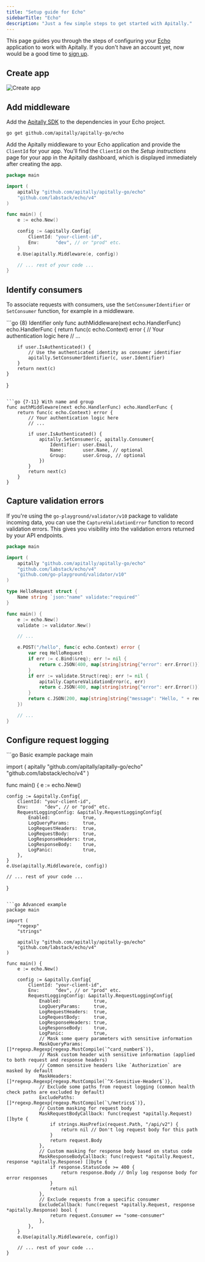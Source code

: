 ```yaml
---
title: "Setup guide for Echo"
sidebarTitle: "Echo"
description: "Just a few simple steps to get started with Apitally."
---
```



This page guides you through the steps of configuring your [Echo](https://echo.labstack.com) application to work with Apitally. If you don't have an account yet, now would be a good time to [sign up](https://app.apitally.io/?signup).

<SetupGuideStartSnippet framework="Echo" />

## Create app

<CreateAppSnippet1 framework="Echo" />

<img src="https://assets.apitally.io/docs/2025-05-27/create-app.webp" alt="Create app" class="rounded-xl" />

<CreateAppSnippet2 />

## Add middleware

Add the [Apitally SDK](https://github.com/apitally/apitally-go) to the dependencies in your Echo project.

```shell
go get github.com/apitally/apitally-go/echo
```

Add the Apitally middleware to your Echo application and provide the `ClientId` for your app.
You'll find the `ClientId` on the _Setup instructions_ page for your app in the Apitally dashboard, which is displayed immediately after creating the app.

```go
package main

import (
    apitally "github.com/apitally/apitally-go/echo"
    "github.com/labstack/echo/v4"
)

func main() {
    e := echo.New()

    config := &apitally.Config{
        ClientId: "your-client-id",
        Env:      "dev", // or "prod" etc.
    }
    e.Use(apitally.Middleware(e, config))

    // ... rest of your code ...
}
```

<div style={{ marginTop: "-0.5rem" }}>
  <Snippet file="middleware-first-note.mdx" />
</div>

<Snippet file="add-middleware-check.mdx" />

## Identify consumers

<Snippet file="identify-consumers.mdx" />

To associate requests with consumers, use the `SetConsumerIdentifier` or `SetConsumer` function, for example in a middleware.

<CodeGroup>
```go {8} Identifier only
func authMiddleware(next echo.HandlerFunc) echo.HandlerFunc {
    return func(c echo.Context) error {
        // Your authentication logic here
        // ...

        if user.IsAuthenticated() {
            // Use the authenticated identity as consumer identifier
            apitally.SetConsumerIdentifier(c, user.Identifier)
        }
        return next(c)
    }
}
```

```go {7-11} With name and group
func authMiddleware(next echo.HandlerFunc) echo.HandlerFunc {
    return func(c echo.Context) error {
        // Your authentication logic here
        // ...

        if user.IsAuthenticated() {
            apitally.SetConsumer(c, apitally.Consumer{
                Identifier: user.Email,
                Name:       user.Name, // optional
                Group:      user.Group, // optional
            })
        }
        return next(c)
    }
}
```
</CodeGroup>

<ConsumerIdentifierSnippet />

<Snippet file="identify-consumers-check.mdx" />

## Capture validation errors

If you're using the `go-playground/validator/v10` package to validate incoming data, you can use the `CaptureValidationError` function to record validation errors.
This gives you visibility into the validation errors returned by your API endpoints.

```go {25}
package main

import (
    apitally "github.com/apitally/apitally-go/echo"
    "github.com/labstack/echo/v4"
    "github.com/go-playground/validator/v10"
)

type HelloRequest struct {
    Name string `json:"name" validate:"required"`
}

func main() {
    e := echo.New()
    validate := validator.New()

    // ...

    e.POST("/hello", func(c echo.Context) error {
        var req HelloRequest
        if err := c.Bind(&req); err != nil {
            return c.JSON(400, map[string]string{"error": err.Error()})
        }
        if err := validate.Struct(req); err != nil {
            apitally.CaptureValidationError(c, err)
            return c.JSON(400, map[string]string{"error": err.Error()})
        }
        return c.JSON(200, map[string]string{"message": "Hello, " + req.Name + "!"})
    })

    // ...
}
```

## Configure request logging

<RequestLoggingConfigSnippet language="go" />

<CodeGroup>
```go Basic example
package main

import (
    apitally "github.com/apitally/apitally-go/echo"
    "github.com/labstack/echo/v4"
)

func main() {
    e := echo.New()

    config := &apitally.Config{
        ClientId: "your-client-id",
        Env:      "dev", // or "prod" etc.
        RequestLoggingConfig: &apitally.RequestLoggingConfig{
            Enabled:            true,
            LogQueryParams:     true,
            LogRequestHeaders:  true,
            LogRequestBody:     true,
            LogResponseHeaders: true,
            LogResponseBody:    true,
            LogPanic:           true,
        },
    }
    e.Use(apitally.Middleware(e, config))

    // ... rest of your code ...
}
```

```go Advanced example
package main

import (
    "regexp"
    "strings"

    apitally "github.com/apitally/apitally-go/echo"
    "github.com/labstack/echo/v4"
)

func main() {
    e := echo.New()

    config := &apitally.Config{
        ClientId: "your-client-id",
        Env:      "dev", // or "prod" etc.
        RequestLoggingConfig: &apitally.RequestLoggingConfig{
            Enabled:            true,
            LogQueryParams:     true,
            LogRequestHeaders:  true,
            LogRequestBody:     true,
            LogResponseHeaders: true,
            LogResponseBody:    true,
            LogPanic:           true,
            // Mask some query parameters with sensitive information
            MaskQueryParams:    []*regexp.Regexp{regexp.MustCompile(`^card_number$`)},
            // Mask custom header with sensitive information (applied to both request and response headers)
            // Common sensitive headers like `Authorization` are masked by default
            MaskHeaders:        []*regexp.Regexp{regexp.MustCompile(`^X-Sensitive-Header$`)},
            // Exclude some paths from request logging (common health check paths are excluded by default)
            ExcludePaths:       []*regexp.Regexp{regexp.MustCompile(`\/metrics$`)},
            // Custom masking for request body
            MaskRequestBodyCallback: func(request *apitally.Request) []byte {
                if strings.HasPrefix(request.Path, "/api/v2") {
                    return nil // Don't log request body for this path
                }
                return request.Body
            },
            // Custom masking for response body based on status code
            MaskResponseBodyCallback: func(request *apitally.Request, response *apitally.Response) []byte {
                if response.StatusCode >= 400 {
                    return response.Body // Only log response body for error responses
                }
                return nil
            },
            // Exclude requests from a specific consumer
            ExcludeCallback: func(request *apitally.Request, response *apitally.Response) bool {
                return request.Consumer == "some-consumer"
            },
        },
    }
    e.Use(apitally.Middleware(e, config))

    // ... rest of your code ...
}
```
</CodeGroup>
